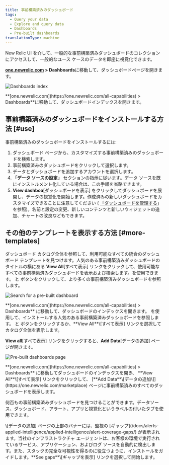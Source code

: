 ```yaml
---
title: 事前構築済みのダッシュボード
tags:
  - Query your data
  - Explore and query data
  - Dashboards
  - Pre-built dashboards
translationType: machine
---
```





New Relic UI を介して、一般的な事前構築済みダッシュボードのコレクションにアクセスして、一般的なユース ケースのデータを即座に視覚化できます。

**[one.newrelic.com](https://one.newrelic.com/all-capabilities) > Dashboards**に移動して、ダッシュボードページを開きます。

<img
  title="Dashboards index"
  alt="Dashboards index"
  src={dashboardsDashboardIndex}
/>

<figcaption>
  **[one.newrelic.com](https://one.newrelic.com/all-capabilities) > Dashboards**に移動して、ダッシュボードインデックスを開きます。
</figcaption>

## 事前構築済みのダッシュボードをインストールする方法 [#use]

事前構築済みのダッシュボードをインストールするには:

1. ダッシュボード ページから、カスタマイズする事前構築済みのダッシュボードを検索します。
2. 事前構築済みのダッシュボードをクリックして選択します。
3. データとダッシュボードを追加するアカウントを選択します。
4. **「データ ソースの設定」** セクションの指示に従います。データ ソースを既にインストルメント化している場合は、この手順を省略できます。
5. **View dashboa**\[ダッシュボードを表示] をクリックしてダッシュボードを展開し、データの視覚化を開始します。作成済みの新しいダッシュボードをカスタマイズできることに注意してください ( [「ダッシュボードを管理する](/docs/query-your-data/explore-query-data/dashboards/manage-your-dashboard/)」を参照)。名前と設定の変更、新しいコンテンツと新しいウィジェットの追加、チャートの改良などもできます。

## その他のテンプレートを表示する方法 [#more-templates]

ダッシュボード カタログ全体を参照して、利用可能なすべての統合のダッシュボード テンプレートを見つけます。人気のある事前構築済みダッシュボードのタイトルの横にある **View All**\[すべて表示] リンクをクリックして、使用可能なすべての事前構築済みダッシュボードを表示および検索します。を使用できます。 <Icon name="fe-chevron-left"/> と <Icon name="fe-chevron-right"/> ボタンをクリックして、より多くの事前構築済みダッシュボードを参照します。

<img
  title="Search for a pre-built dashboard"
  alt="Search for a pre-built dashboard"
  src={dashboardsPrebuiltSearch}
/>

<figcaption>
  **[one.newrelic.com](https://one.newrelic.com/all-capabilities) > Dashboards** に移動して、ダッシュボードのインデックスを開きます。 を使用して、インストールする人気のある事前構築済みダッシュボードを参照します。 <Icon name="fe-chevron-left"/> と <Icon name="fe-chevron-right"/> ボタンをクリックするか、**View All**\[すべて表示] リンクを選択してカタログ全体を表示します。
</figcaption>

**View all**\[すべて表示] リンクをクリックすると、**Add Data**\[データの追加] ページが開きます。

<img
  title="Pre-built dashboards page"
  alt="Pre-built dashboards page"
  src={dashboardsPrebuiltViewAll}
/>

<figcaption>
  **[one.newrelic.com](https://one.newrelic.com/all-capabilities) > Dashboards** に移動してダッシュボードのインデックスを開き、 **View All**\[すべて表示] リンクをクリックして、 [**Add Data**\[データの追加\]](https://one.newrelic.com/marketplace) ページに事前構築済みのすべてのダッシュボードを表示します。
</figcaption>

何百もの事前構築済みダッシュボードを見つけることができます。データソース、ダッシュボード、アラート、アプリと視覚化というラベルの付いたタブを使用できます。

<Callout variant="tip">
  \[データの追加] ページの上部のバナーには、監視の [ギャップ](/docs/alerts-applied-intelligence/applied-intelligence/alert-coverage-gaps/) が表示されます。当社のインフラストラクチャ エージェントは、お客様の環境で実行されているサービス、アプリケーション、およびログ ソースを自動的に検出します。また、スタックの完全な可視性を得るのに役立つように、インストールをガイドします。**See gaps**\[ギャップを表示] リンクを選択して開始します。
</Callout>